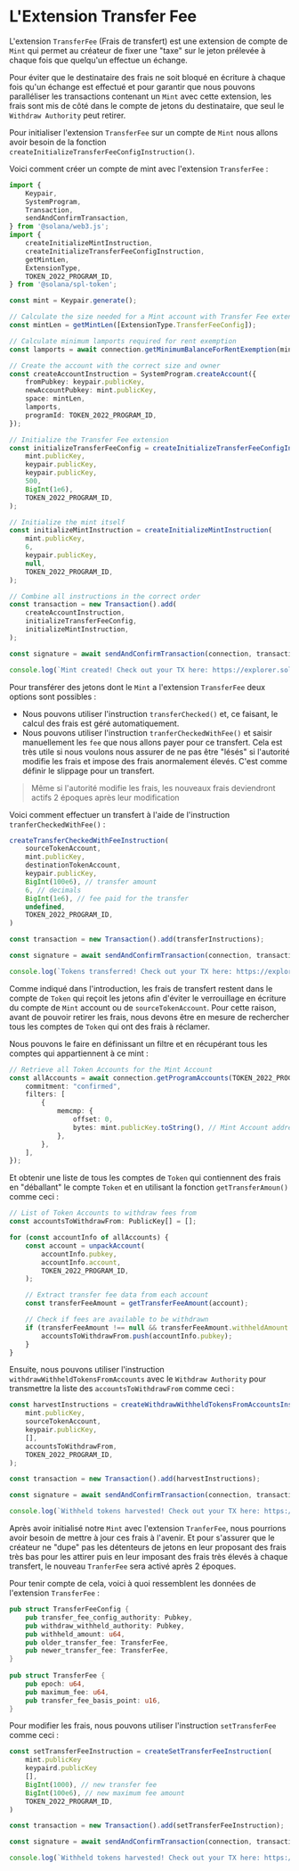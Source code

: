 
# L'Extension Transfer Fee

L'extension `TransferFee` (Frais de transfert) est une extension de compte de `Mint` qui permet au créateur de fixer une "taxe" sur le jeton prélevée à chaque fois que quelqu'un effectue un échange.

Pour éviter que le destinataire des frais ne soit bloqué en écriture à chaque fois qu'un échange est effectué et pour garantir que nous pouvons paralléliser les transactions contenant un `Mint` avec cette extension, les frais sont mis de côté dans le compte de jetons du destinataire, que seul le `Withdraw Authority` peut retirer.

<ArticleSection name="Initialisation du Compte de Mint" id="initializing-the-mint-account" level="h2" />

Pour initialiser l'extension `TransferFee` sur un compte de `Mint` nous allons avoir besoin de la fonction `createInitializeTransferFeeConfigInstruction()`. 

Voici comment créer un compte de mint avec l'extension `TransferFee` :

```ts
import {
    Keypair,
    SystemProgram,
    Transaction,
    sendAndConfirmTransaction,
} from '@solana/web3.js';
import {
    createInitializeMintInstruction,
    createInitializeTransferFeeConfigInstruction,
    getMintLen,
    ExtensionType,
    TOKEN_2022_PROGRAM_ID,
} from '@solana/spl-token';

const mint = Keypair.generate();

// Calculate the size needed for a Mint account with Transfer Fee extension
const mintLen = getMintLen([ExtensionType.TransferFeeConfig]);

// Calculate minimum lamports required for rent exemption
const lamports = await connection.getMinimumBalanceForRentExemption(mintLen);

// Create the account with the correct size and owner
const createAccountInstruction = SystemProgram.createAccount({
    fromPubkey: keypair.publicKey,
    newAccountPubkey: mint.publicKey,
    space: mintLen,
    lamports,
    programId: TOKEN_2022_PROGRAM_ID,
});

// Initialize the Transfer Fee extension
const initializeTransferFeeConfig = createInitializeTransferFeeConfigInstruction(
    mint.publicKey,
    keypair.publicKey,
    keypair.publicKey,
    500,
    BigInt(1e6),
    TOKEN_2022_PROGRAM_ID,
);

// Initialize the mint itself
const initializeMintInstruction = createInitializeMintInstruction(
    mint.publicKey,
    6,
    keypair.publicKey,
    null,
    TOKEN_2022_PROGRAM_ID,
);

// Combine all instructions in the correct order
const transaction = new Transaction().add(
    createAccountInstruction,
    initializeTransferFeeConfig,
    initializeMintInstruction,
);

const signature = await sendAndConfirmTransaction(connection, transaction, [keypair, mint]);

console.log(`Mint created! Check out your TX here: https://explorer.solana.com/tx/${signature}?cluster=devnet`);
```

<ArticleSection name="Transfert de Jetons avec les Frais" id="transferring-tokens-with-the-fee" level="h2" />

Pour transférer des jetons dont le `Mint` a l'extension `TransferFee` deux options sont possibles :
- Nous pouvons utiliser l'instruction `transferChecked()` et, ce faisant, le calcul des frais est géré automatiquement.
- Nous pouvons utiliser l'instruction `tranferCheckedWithFee()` et saisir manuellement les `fee` que nous allons payer pour ce transfert. Cela est très utile si nous voulons nous assurer de ne pas être "lésés" si l'autorité modifie les frais et impose des frais anormalement élevés. C'est comme définir le slippage pour un transfert.

> Même si l'autorité modifie les frais, les nouveaux frais deviendront actifs 2 époques après leur modification

Voici comment effectuer un transfert à l'aide de l'instruction `tranferCheckedWithFee()` :

```ts
createTransferCheckedWithFeeInstruction(
    sourceTokenAccount,
    mint.publicKey, 
    destinationTokenAccount, 
    keypair.publicKey, 
    BigInt(100e6), // transfer amount
    6, // decimals
    BigInt(1e6), // fee paid for the transfer
    undefined,
    TOKEN_2022_PROGRAM_ID,
)

const transaction = new Transaction().add(transferInstructions);

const signature = await sendAndConfirmTransaction(connection, transaction, [keypair]);

console.log(`Tokens transferred! Check out your TX here: https://explorer.solana.com/tx/${signature}?cluster=devnet`);
```

<ArticleSection name="Récolte des Frais" id="harvesting-the-fee" level="h2" />

Comme indiqué dans l'introduction, les frais de transfert restent dans le compte de `Token` qui reçoit les jetons afin d'éviter le verrouillage en écriture du compte de `Mint` account ou de `sourceTokenAccount`. Pour cette raison, avant de pouvoir retirer les frais, nous devons être en mesure de rechercher tous les comptes de `Token` qui ont des frais à réclamer.

Nous pouvons le faire en définissant un filtre et en récupérant tous les comptes qui appartiennent à ce mint :

```ts
// Retrieve all Token Accounts for the Mint Account
const allAccounts = await connection.getProgramAccounts(TOKEN_2022_PROGRAM_ID, {
    commitment: "confirmed",
    filters: [
        {
            memcmp: {
                offset: 0,
                bytes: mint.publicKey.toString(), // Mint Account address
            },
        },
    ],
});
```

Et obtenir une liste de tous les comptes de `Token` qui contiennent des frais en "déballant" le compte `Token` et en utilisant la fonction `getTransferAmoun()` comme ceci :

```ts
// List of Token Accounts to withdraw fees from
const accountsToWithdrawFrom: PublicKey[] = [];

for (const accountInfo of allAccounts) {
    const account = unpackAccount(
        accountInfo.pubkey,
        accountInfo.account,
        TOKEN_2022_PROGRAM_ID,
    );

    // Extract transfer fee data from each account
    const transferFeeAmount = getTransferFeeAmount(account);

    // Check if fees are available to be withdrawn
    if (transferFeeAmount !== null && transferFeeAmount.withheldAmount > 0) {
        accountsToWithdrawFrom.push(accountInfo.pubkey);
    }
}
```

Ensuite, nous pouvons utiliser l'instruction `withdrawWithheldTokensFromAccounts` avec le `Withdraw Authority` pour transmettre la liste des `accountsToWithdrawFrom` comme ceci :

```ts
const harvestInstructions = createWithdrawWithheldTokensFromAccountsInstruction(
    mint.publicKey,
    sourceTokenAccount,
    keypair.publicKey,
    [],
    accountsToWithdrawFrom,
    TOKEN_2022_PROGRAM_ID,
);

const transaction = new Transaction().add(harvestInstructions);

const signature = await sendAndConfirmTransaction(connection, transaction, [keypair]);

console.log(`Withheld tokens harvested! Check out your TX here: https://explorer.solana.com/tx/${signature}?cluster=devnet`);
```

<ArticleSection name="Mise à jour des Frais" id="updating-the-fee" level="h2" />

Après avoir initialisé notre `Mint` avec l'extension `TranferFee`, nous pourrions avoir besoin de mettre à jour ces frais à l'avenir. Et pour s'assurer que le créateur ne "dupe" pas les détenteurs de jetons en leur proposant des frais très bas pour les attirer puis en leur imposant des frais très élevés à chaque transfert, le nouveau `TranferFee` sera activé après 2 époques.

Pour tenir compte de cela, voici à quoi ressemblent les données de l'extension `TransferFee` : 

```rust
pub struct TransferFeeConfig {
    pub transfer_fee_config_authority: Pubkey,
    pub withdraw_withheld_authority: Pubkey,
    pub withheld_amount: u64,
    pub older_transfer_fee: TransferFee,
    pub newer_transfer_fee: TransferFee,
}
 
pub struct TransferFee {
    pub epoch: u64,
    pub maximum_fee: u64,
    pub transfer_fee_basis_point: u16,
}
```

Pour modifier les frais, nous pouvons utiliser l'instruction `setTransferFee` comme ceci :

```ts
const setTransferFeeInstruction = createSetTransferFeeInstruction(
    mint.publicKey
    keypaird.publicKey
    [],
    BigInt(1000), // new transfer fee
    BigInt(100e6), // new maximum fee amount
    TOKEN_2022_PROGRAM_ID,
)

const transaction = new Transaction().add(setTransferFeeInstruction);

const signature = await sendAndConfirmTransaction(connection, transaction, [keypair]);

console.log(`Withheld tokens harvested! Check out your TX here: https://explorer.solana.com/tx/${signature}?cluster=devnet`);
```